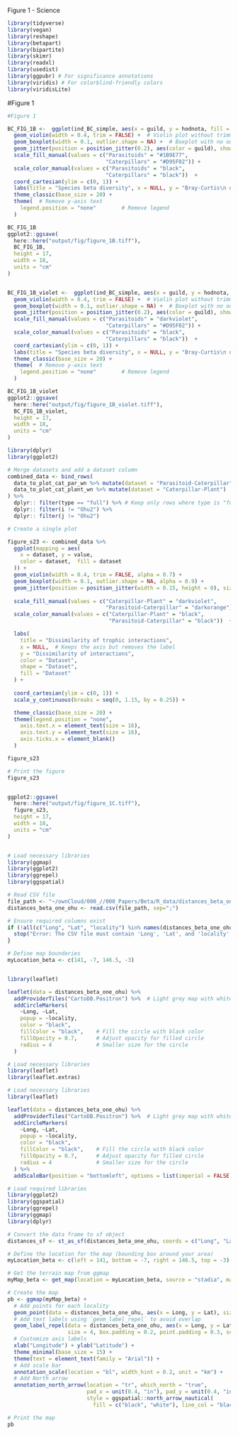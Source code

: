 Figure 1 - Science

```r
library(tidyverse)
library(vegan)
library(reshape)
library(betapart)
library(bipartite)
library(skimr)
library(readxl)
library(usedist)
library(ggpubr) # For significance annotations
library(viridis) # For colorblind-friendly colors
library(viridisLite)

```

#Figure 1
```r

#Figure 1

BC_FIG_1B <-  ggplot(ind_BC_simple, aes(x = guild, y = hodnota, fill = guild)) +
  geom_violin(width = 0.4, trim = FALSE) +  # Violin plot without trimming
  geom_boxplot(width = 0.1, outlier.shape = NA) +  # Boxplot with no outliers shown
  geom_jitter(position = position_jitter(0.2), aes(color = guild), show.legend = FALSE) +  # Jitter with color, no legend
  scale_fill_manual(values = c("Parasitoids" = "#1B9E77", 
                               "Caterpillars" = "#D95F02")) +
  scale_color_manual(values = c("Parasitoids" = "black", 
                               "Caterpillars" = "black"))  +
  coord_cartesian(ylim = c(0, 1)) +
  labs(title = "Species beta diversity", x = NULL, y = "Bray-Curtis\n dissimilarity") +  # Keep only the x-axis label (Dissimilarity)
  theme_classic(base_size = 20) +
  theme(  # Remove y-axis text
    legend.position = "none"        # Remove legend
  )

BC_FIG_1B
ggplot2::ggsave(
  here::here("output/fig/figure_1B.tiff"),
  BC_FIG_1B,
  height = 17,
  width = 18,
  units = "cm"
)


BC_FIG_1B_violet <-  ggplot(ind_BC_simple, aes(x = guild, y = hodnota, fill = guild)) +
  geom_violin(width = 0.4, trim = FALSE) +  # Violin plot without trimming
  geom_boxplot(width = 0.1, outlier.shape = NA) +  # Boxplot with no outliers shown
  geom_jitter(position = position_jitter(0.2), aes(color = guild), show.legend = FALSE) +  # Jitter with color, no legend
  scale_fill_manual(values = c("Parasitoids" = "darkviolet", 
                               "Caterpillars" = "#D95F02")) +
  scale_color_manual(values = c("Parasitoids" = "black", 
                               "Caterpillars" = "black"))  +
  coord_cartesian(ylim = c(0, 1)) +
  labs(title = "Species beta diversity", x = NULL, y = "Bray-Curtis\n dissimilarity") +  # Keep only the x-axis label (Dissimilarity)
  theme_classic(base_size = 20) +
  theme(  # Remove y-axis text
    legend.position = "none"        # Remove legend
  )

BC_FIG_1B_violet
ggplot2::ggsave(
  here::here("output/fig/figure_1B_violet.tiff"),
  BC_FIG_1B_violet,
  height = 17,
  width = 18,
  units = "cm"
)


```


```r
library(dplyr)
library(ggplot2)

# Merge datasets and add a dataset column
combined_data <- bind_rows(
  data_to_plot_cat_par_wn %>% mutate(dataset = "Parasitoid-Caterpillar"),
  data_to_plot_cat_plant_wn %>% mutate(dataset = "Caterpillar-Plant")
) %>%
  dplyr:: filter(type == "full") %>% # Keep only rows where type is "full"
  dplyr:: filter(i != "Ohu2") %>% 
  dplyr:: filter(j != "Ohu2") 

# Create a single plot

figure_s23 <- combined_data %>%
  ggplot(mapping = aes(
    x = dataset, y = value,  
    color = dataset,  fill = dataset
  )) +
  geom_violin(width = 0.4, trim = FALSE, alpha = 0.7) +  
  geom_boxplot(width = 0.1, outlier.shape = NA, alpha = 0.9) +  
  geom_jitter(position = position_jitter(width = 0.15, height = 0), size = 2, alpha = 0.8) +
  
  scale_fill_manual(values = c("Caterpillar-Plant" = "darkviolet", 
                               "Parasitoid-Caterpillar" = "darkorange")) +
  scale_color_manual(values = c("Caterpillar-Plant" = "black", 
                                "Parasitoid-Caterpillar" = "black"))  +

  labs(
    title = "Dissimilarity of trophic interactions",
    x = NULL,  # Keeps the axis but removes the label
    y = "Dissimilarity of interactions",
    color = "Dataset", 
    shape = "Dataset",
    fill = "Dataset"
  ) +
  
  coord_cartesian(ylim = c(0, 1)) +
  scale_y_continuous(breaks = seq(0, 1.15, by = 0.25)) +

  theme_classic(base_size = 20) +
  theme(legend.position = "none",
    axis.text.x = element_text(size = 16), 
    axis.text.y = element_text(size = 16),
    axis.ticks.x = element_blank()
  )  

figure_s23

# Print the figure
figure_s23


ggplot2::ggsave(
  here::here("output/fig/figure_1C.tiff"),
  figure_s23,
  height = 17,
  width = 18,
  units = "cm"
)
```


```r




```




```r
# Load necessary libraries
library(ggmap)
library(ggplot2)
library(ggrepel)
library(ggspatial)

# Read CSV file
file_path <- "~/ownCloud/000_//000_Papers/Beta/R_data/distances_beta_one_ohu.csv"
distances_beta_one_ohu <- read.csv(file_path, sep=";")

# Ensure required columns exist
if (!all(c("Long", "Lat", "locality") %in% names(distances_beta_one_ohu))) {
  stop("Error: The CSV file must contain 'Long', 'Lat', and 'locality' columns.")
}

# Define map boundaries
myLocation_beta <- c(141, -7, 146.5, -3)


library(leaflet)

leaflet(data = distances_beta_one_ohu) %>%
  addProviderTiles("CartoDB.Positron") %>%  # Light grey map with white sea
  addCircleMarkers(
    ~Long, ~Lat, 
    popup = ~locality, 
    color = "black", 
    fillColor = "black",    # Fill the circle with black color
    fillOpacity = 0.7,      # Adjust opacity for filled circle
    radius = 4              # Smaller size for the circle
  )

# Load necessary libraries
library(leaflet)
library(leaflet.extras)

# Load necessary libraries
library(leaflet)

leaflet(data = distances_beta_one_ohu) %>%
  addProviderTiles("CartoDB.Positron") %>%  # Light grey map with white sea
  addCircleMarkers(
    ~Long, ~Lat, 
    popup = ~locality, 
    color = "black", 
    fillColor = "black",    # Fill the circle with black color
    fillOpacity = 0.7,      # Adjust opacity for filled circle
    radius = 4              # Smaller size for the circle
  ) %>%
  addScaleBar(position = "bottomleft", options = list(imperial = FALSE, metric = TRUE)) 
```

```r
# Load required libraries
library(ggplot2)
library(ggspatial)
library(ggrepel)
library(ggmap)
library(dplyr)

# Convert the data frame to sf object
distances_sf <- st_as_sf(distances_beta_one_ohu, coords = c("Long", "Lat"), crs = 4326)

# Define the location for the map (bounding box around your area)
myLocation_beta <- c(left = 141, bottom = -7, right = 146.5, top = -3)

# Get the terrain map from ggmap
myMap_beta <- get_map(location = myLocation_beta, source = "stadia", maptype = "terrain", crop = FALSE)

# Create the map
pb <- ggmap(myMap_beta) +
  # Add points for each locality
  geom_point(data = distances_beta_one_ohu, aes(x = Long, y = Lat), size = 3, color = "black") +
  # Add text labels using `geom_label_repel` to avoid overlap
  geom_label_repel(data = distances_beta_one_ohu, aes(x = Long, y = Lat, label = locality),
                   size = 4, box.padding = 0.2, point.padding = 0.3, segment.color = 'grey50') +
  # Customize axis labels
  xlab("Longitude") + ylab("Latitude") +
  theme_minimal(base_size = 15) +
  theme(text = element_text(family = "Arial")) +
  # Add scale bar
  annotation_scale(location = "bl", width_hint = 0.2, unit = "km") +
  # Add North arrow
  annotation_north_arrow(location = "tr", which_north = "true", 
                         pad_x = unit(0.4, "in"), pad_y = unit(0.4, "in"),
                         style = ggspatial::north_arrow_nautical(
                           fill = c("black", "white"), line_col = "black"))

# Print the map
pb
```

